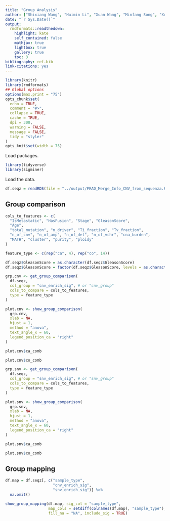 ```yaml
---
title: "Group Analysis"
author: ["Shixiang Wang", "Huimin Li", "Xuan Wang", "Minfang Song", "Xue-Song Liu (Corresponding author)"]
date: "`r Sys.Date()`"
output:
  rmdformats::readthedown:
    highlight: kate
    self_contained: false
    mathjax: true
    lightbox: true
    gallery: true
    toc: 3
bibliography: ref.bib
link-citations: yes
---
```


```r
library(knitr)
library(rmdformats)
## Global options
options(max.print = "75")
opts_chunk$set(
  echo = TRUE,
  comment = "#>",
  collapse = TRUE,
  cache = TRUE,
  dpi = 300,
  warning = FALSE,
  message = FALSE,
  tidy = "styler"
)
opts_knit$set(width = 75)
```


Load packages.

```r
library(tidyverse)
library(sigminer)
```

Load the data.

```r
df.seqz = readRDS(file = "../output/PRAD_Merge_Info_CNV_from_sequenza.RData")
```

## Group comparison

```r
cols_to_features <- c(
  "IsMetastatic", "HasFusion", "Stage", "GleasonScore",
  "Age", 
  "total_mutation", "n_driver", "Ti_fraction", "Tv_fraction",
  "n_of_cnv", "n_of_amp", "n_of_del", "n_of_vchr", "cna_burden",
  "MATH", "cluster", "purity", "ploidy"
)

feature_type <- c(rep("ca", 4), rep("co", 14))
```

```r
df.seqz$GleasonScore = as.character(df.seqz$GleasonScore)
df.seqz$GleasonScore = factor(df.seqz$GleasonScore, levels = as.character(6:10))

grp.cnv <- get_group_comparison(
  df.seqz,
  col_group = "cnv_enrich_sig", # or "cnv_group"
  cols_to_compare = cols_to_features,
  type = feature_type
)
```

```r
plot.cnv <- show_group_comparison(
  grp.cnv,
  xlab = NA,
  hjust = 1,
  method = "anova",
  text_angle_x = 60,
  legend_position_ca = "right"
)
```

```r
plot.cnv$ca_comb
```


```r
plot.cnv$co_comb
```


```r
grp.snv <- get_group_comparison(
  df.seqz,
  col_group = "snv_enrich_sig", # or "snv_group"
  cols_to_compare = cols_to_features,
  type = feature_type
)
```

```r
plot.snv <- show_group_comparison(
  grp.snv,
  xlab = NA,
  hjust = 1,
  method = "anova",
  text_angle_x = 60,
  legend_position_ca = "right"
)
```

```r
plot.snv$ca_comb
```


```r
plot.snv$co_comb
```

## Group mapping

```r
df.map = df.seqz[, c("sample_type",
                     "cnv_enrich_sig",
                     "snv_enrich_sig")] %>% 
  na.omit()
```

```r
show_group_mapping(df.map, sig_col = "sample_type", 
                   map_cols = setdiff(colnames(df.map), "sample_type"),
                   fill_na = "NA", include_sig = TRUE)
```

